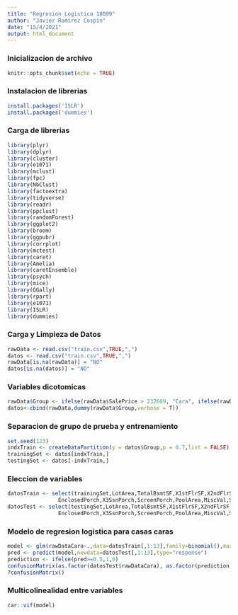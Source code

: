 ---
title: "Regresion Logistica 18099"
author: "Javier Ramirez Cospin"
date: "15/4/2021"
output: html_document
---

### Inicializacion de archivo
```{r setup, include=FALSE}
knitr::opts_chunk$set(echo = TRUE)
```
### Instalacion de librerias
``` {r }
install.packages('ISLR')
install.packages('dummies')
```
### Carga de librerias
``` {r }
library(plyr)
library(dplyr)
library(cluster)
library(e1071)
library(mclust)
library(fpc)
library(NbClust)
library(factoextra)
library(tidyverse)
library(readr)
library(ppclust)
library(randomForest)
library(ggplot2)
library(broom)
library(ggpubr)
library(corrplot)
library(mctest)
library(caret)
library(Amelia)
library(caretEnsemble)
library(psych)
library(mice)
library(GGally)
library(rpart)
library(e1071)
library(ISLR)
library(dummies)
```
### Carga y Limpieza de Datos
``` {r }
rawData <- read.csv("train.csv",TRUE,",")
datos <- read.csv("train.csv",TRUE,",")
rawData[is.na(rawData)] = "NO"
datos[is.na(datos)] = "NO"
```
### Variables dicotomicas
``` {r }
rawData$Group <- ifelse(rawData$SalePrice > 232669, "Cara", ifelse(rawData$SalePrice>132107, "Media", "Economica"))
datos<-cbind(rawData,dummy(rawData$Group,verbose = T))
```
### Separacion de grupo de prueba y entrenamiento
``` {r }
set.seed(123)
indxTrain <- createDataPartition(y = datos$Group,p = 0.7,list = FALSE)
trainingSet <- datos[indxTrain,]
testingSet <- datos[-indxTrain,]
```
### Eleccion de variables
``` {r }
datosTrain <- select(trainingSet,LotArea,TotalBsmtSF,X1stFlrSF,X2ndFlrSF,WoodDeckSF,OpenPorchSF,
                EnclosedPorch,X3SsnPorch,ScreenPorch,PoolArea,MiscVal,SalePrice,rawDataCara)
datosTest <- select(testingSet,LotArea,TotalBsmtSF,X1stFlrSF,X2ndFlrSF,WoodDeckSF,OpenPorchSF,
                EnclosedPorch,X3SsnPorch,ScreenPorch,PoolArea,MiscVal,SalePrice,rawDataCara)
```
### Modelo de regresion logistica para casas caras
``` {r }
model <- glm(rawDataCara~.,data=datosTrain[,1:13],family=binomial(),maxit=100)
pred <- predict(model,newdata=datosTest[,1:13],type="response")
prediction <- ifelse(pred>=0.5,1,0)
confusionMatrix(as.factor(datosTest$rawDataCara), as.factor(prediction))
?confusionMatrix()
```
### Multicolinealidad entre variables
``` {r }
car::vif(model)
```